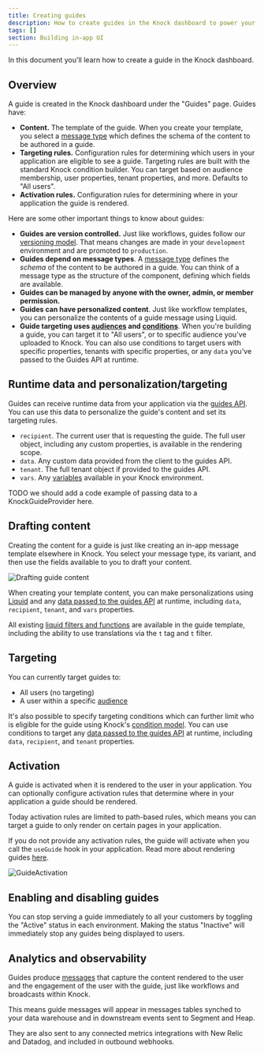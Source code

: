 ```yaml
---
title: Creating guides
description: How to create guides in the Knock dashboard to power your in-product messaging.
tags: []
section: Building in-app UI
---
```


In this document you'll learn how to create a guide in the Knock dashboard.

## Overview

A guide is created in the Knock dashboard under the "Guides" page. Guides have:

- **Content.** The template of the guide. When you create your template, you select a [message type](/in-app-ui/message-types) which defines the schema of the content to be authored in a guide.
- **Targeting rules.** Configuration rules for determining which users in your application are eligible to see a guide. Targeting rules are built with the standard Knock condition builder. You can target based on audience membership, user properties, tenant properties, and more. Defaults to "All users".
- **Activation rules.** Configuration rules for determining where in your application the guide is rendered.

Here are some other important things to know about guides:

- **Guides are version controlled.** Just like workflows, guides follow our [versioning model](/concepts/commits). That means changes are made in your `development` environment and are promoted to `production`.
- **Guides depend on message types**. A [message type](/in-app-ui/message-types) defines the _schema_ of the content to be authored in a guide. You can think of a message type as the structure of the component, defining which fields are available.
- **Guides can be managed by anyone with the owner, admin, or member permission.**
- **Guides can have personalized content**. Just like workflow templates, you can personalize the contents of a guide message using Liquid.
- **Guide targeting uses [audiences](/concepts/audiences) and [conditions](/concepts/conditions)**. When you're building a guide, you can target it to "All users", or to specific audience you've uploaded to Knock. You can also use conditions to target users with specific properties, tenants with specific properties, or any `data` you've passed to the Guides API at runtime.

## Runtime data and personalization/targeting

Guides can receive runtime data from your application via the [guides API](/api-reference/users/guides/). You can use this data to personalize the guide's content and set its targeting rules.

- `recipient`. The current user that is requesting the guide. The full user object, including any custom properties, is available in the rendering scope.
- `data`. Any custom data provided from the client to the guides API.
- `tenant`. The full tenant object if provided to the guides API.
- `vars`. Any [variables](/concepts/variables) available in your Knock environment.

TODO we should add a code example of passing data to a KnockGuideProvider here.

## Drafting content

Creating the content for a guide is just like creating an in-app message template elsewhere in Knock. You select your message type, its variant, and then use the fields available to you to draft your content.

<Image
  src="/images/concepts/guides/DraftingGuideContent.png"
  alt="Drafting guide content"
  width={1356}
  height={1452}
  className="rounded-md mx-auto border border-gray-200"
/>

When creating your template content, you can make personalizations using [Liquid](/designing-workflows/template-editor/overview) and any [data passed to the guides API](/guides#overview) at runtime, including `data`, `recipient`, `tenant`, and `vars` properties.

All existing [liquid filters and functions](/designing-workflows/template-editor/reference-liquid-helpers) are available in the guide template, including the ability to use translations via the `t` tag and `t` filter.

## Targeting

You can currently target guides to:

- All users (no targeting)
- A user within a specific [audience](/concepts/audiences)

It's also possible to specify targeting conditions which can further limit who is eligible for the guide using Knock's [condition model](/concepts/conditions). You can use conditions to target any [data passed to the guides API](/guides#overview) at runtime, including `data`, `recipient`, and `tenant` properties.

## Activation

A guide is activated when it is rendered to the user in your application. You can optionally configure activation rules that determine where in your application a guide should be rendered.

Today activation rules are limited to path-based rules, which means you can target a guide to only render on certain pages in your application.

If you do not provide any activation rules, the guide will activate when you call the `useGuide` hook in your application. Read more about rendering guides [here](/in-app-ui/guides/render-guides).

<Image
  src="/images/concepts/guides/GuideActivation.png"
  alt="GuideActivation"
  width={1356}
  height={1452}
  className="rounded-md mx-auto border border-gray-200"
/>

## Enabling and disabling guides

You can stop serving a guide immediately to all your customers by toggling the "Active" status in each environment. Making the status "Inactive" will immediately stop any guides being displayed to users.

## Analytics and observability

Guides produce [messages](/concepts/messages) that capture the content rendered to the user and the engagement of the user with the guide, just like workflows and broadcasts within Knock.

This means guide messages will appear in messages tables synched to your data warehouse and in downstream events sent to Segment and Heap.

They are also sent to any connected metrics integrations with New Relic and Datadog, and included in outbound webhooks.
